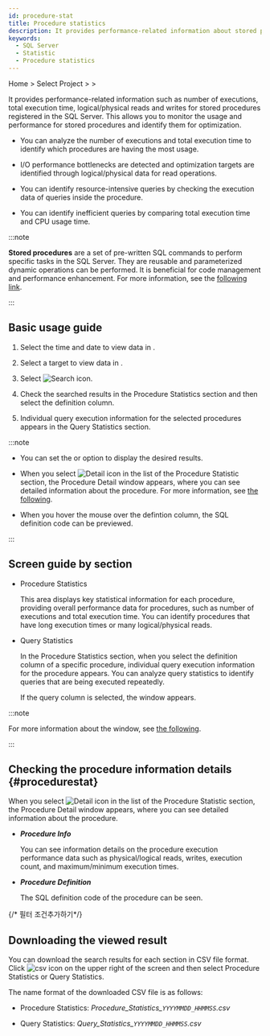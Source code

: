 ```yaml
---
id: procedure-stat
title: Procedure statistics
description: It provides performance-related information about stored procedures registered in the SQL Server.
keywords:
  - SQL Server
  - Statistic
  - Procedure statistics
---
```


Home &gt; Select Project &gt; <Cmdname sid="side_reportStat" className="uitext" /> &gt; <Cmdname sid="side_dbProcedureStat" className="uitext" />

It provides performance-related information such as number of executions, total execution time, logical/physical reads and writes for stored procedures registered in the SQL Server. This allows you to monitor the usage and performance for stored procedures and identify them for optimization.

- You can analyze the number of executions and total execution time to identify which procedures are having the most usage.

- I/O performance bottlenecks are detected and optimization targets are identified through logical/physical data for read operations.

- You can identify resource-intensive queries by checking the execution data of queries inside the procedure.

- You can identify inefficient queries by comparing total execution time and CPU usage time.

:::note

**Stored procedures** are a set of pre-written SQL commands to perform specific tasks in the SQL Server. They are reusable and parameterized dynamic operations can be performed. It is beneficial for code management and performance enhancement. For more information, see the [following link](https://learn.microsoft.com/sql/relational-databases/stored-procedures/stored-procedures-database-engine?view=sql-server-ver16).

:::

## Basic usage guide

1. Select the time and date to view data in <Cmdname sid="time" className="uitext" />.

2. Select a target to view data in <Cmdname sid="instance" className="uitext" />.

3. Select ![Search icon](/img/ico-btn-search.png).

4. Check the searched results in the <UI>Procedure Statistics</UI> section and then select the <UI>definition</UI> column.

   <ImgLang img="db-procedure-stat-mssql.png" desc="Procedure statistics" className="width-800" />

5. Individual query execution information for the selected procedures appears in the <UI>Query Statistics</UI> section.

:::note

- You can set the <Cmdname sid="TTL07772" className="uitext" /> or <Cmdname sid="TTL07773" className="uitext" /> option to display the desired results.

- When you select ![Detail icon](/img/ico-detail-view.svg) in the list of the <UI>Procedure Statistic</UI> section, the <UI>Procedure Detail</UI> window appears, where you can see detailed information about the procedure. For more information, see [the following](#procedurestat).

- When you hover the mouse over the <UI>defintion</UI> column, the SQL definition code can be previewed.

:::

## Screen guide by section

- <UI>Procedure Statistics</UI>

  This area displays key statistical information for each procedure, providing overall performance data for procedures, such as number of executions and total execution time. You can identify procedures that have long execution times or many logical/physical reads.

- <UI>Query Statistics</UI>

  In the <UI>Procedure Statistics</UI> section, when you select the <UI>definition</UI> column of a specific procedure, individual query execution information for the procedure appears. You can analyze query statistics to identify queries that are being executed repeatedly.

  <ImgLang img="db-procedure-stat-mssql.png" desc="Procedure statistics" />

  If the <UI>query</UI> column is selected, the <Cmdname sid="TTL06224" className="uitext" /> window appears.

  <ImgLang img="db-sql-details-mssql.png" desc="SQL detail" />

:::note

For more information about the <Cmdname sid="TTL06224" className="uitext" /> window, see [the following](stat#querydetails).

:::

## Checking the procedure information details {#procedurestat}

When you select ![Detail icon](/img/ico-detail-view.svg) in the list of the <UI>Procedure Statistic</UI> section, the <UI>Procedure Detail</UI> window appears, where you can see detailed information about the procedure.

<ImgLang img="db-procedure-stat-details-mssql.png" desc="Procedure Detail" />

- ***Procedure Info***

  You can see information details on the procedure execution performance data such as physical/logical reads, writes, execution count, and maximum/minimum execution times. 

- ***Procedure Definition***

  The SQL definition code of the procedure can be seen.

{/* 필터 조건추가하기*/}

<Dbsqlfilter level={2} />

## Downloading the viewed result

You can download the search results for each section in CSV file format. Click ![csv icon](/img/ico-download.svg) on the upper right of the screen and then select <UI>Procedure Statistics</UI> or <UI>Query Statistics</UI>.

The name format of the downloaded CSV file is as follows:

- <UI>Procedure Statistics</UI>: *Procedure\_Statistics\_`YYYYMMDD_HHMMSS`.csv*

- <UI>Query Statistics</UI>: *Query\_Statistics\_`YYYYMMDD_HHMMSS`.csv*
